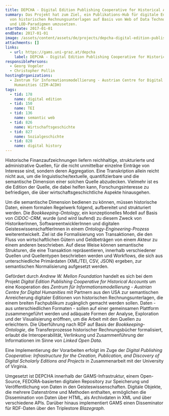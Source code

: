 ```yaml
---
title: DEPCHA - Digital Edition Publishing Cooperative for Historical Accounts
summary: Das Projekt hat zum Ziel, ein Publikations-Hub für digitale Editionen
  von historischen Rechnungsunterlagen auf Basis von Web of Data Technologien
  und LOD-Paradigmen umzusetzen.
startDate: 2017-01-01
endDate: 2017-01-01
image: /assets/content/assets/de/projects/depcha-digital-edition-publishing-cooperative-historical-accounts/depcha_image2.png
attachments: []
links:
  - url: https://gams.uni-graz.at/depcha
    label: DEPCHA - Digital Edition Publishing Cooperative for Historical Accounts
responsiblePersons:
  - Georg Vogeler
  - Christopher Pollin
hostingOrganizations:
  - Zentrum für Informationsmodellierung - Austrian Centre for Digital
    Humanities (ZIM-ACDH)
tags:
  - tid: 178
    name: digital edition
  - tid: 150
    name: TEI
  - tid: 136
    name: semantic web
  - tid: 826
    name: Wirtschaftsgeschichte
  - tid: 827
    name: Sozialgeschichte
  - tid: 828
    name: digital history
---
```

Historische Finanzaufzeichnungen liefern reichhaltige, strukturierte und administrative Quellen, für die nicht unmittelbar einzelne Einträge von Interesse sind, sondern deren Aggregation. Eine Transkription allein reicht nicht aus, um die linguistische/textuelle, quantifizierbare und die semantische Dimension einer solchen Quelle abzudecken. Vielmehr ist es die Edition der Quelle, die dabei helfen kann, Forschungsinteresse zu befriedigen, die über wirtschaftsgeschichtliche Aspekte hinausgehen.

Um die semantische Dimension bedienen zu können, müssen historische Daten, einem formalen Regelwerk folgend, aufbereitet und strukturiert werden. Die _Bookkeeping-Ontology_, ein konzeptionelles Modell auf Basis von _CIDOC-CRM_, wurde (und wird laufend) zu diesem Zweck von HistorikerInnen, SoftwareentwicklerInnen und digitalen GeisteswissenschaftlerInnen in einem _Ontology-Engineering-Prozess_ weiterentwickelt. Ziel ist die Formalisierung von Transaktionen, die den Fluss von wirtschaftlichen Gütern und Geldbeträgen von einem Akteur zu einem anderen beschrieben. Auf diese Weise können semantische Strukturen, die eine Transaktion repräsentieren, innerhalb verschiedener Quellen und Quellentypen beschrieben werden und Workflows, die sich aus unterschiedliche Primärdaten (XML/TEI, CSV, JSON) ergeben, zur semantischen Normalisierung aufgesetzt werden.

Gefördert durch _Andrew W. Mellon Foundation_ handelt es sich bei dem Projekt _Digital Edition Publishing Cooperative for Historical Accounts_ um eine Kooperation des _Zentrum für Informationsmodellierung - Austrian Centre for Digital Humanities_ mit Partnern aus den USA zur semantischen Anreicherung digitaler Editionen von historischen Rechnungsunterlagen, die einem breiten Fachpublikum zugänglich gemacht werden sollen. Daten - aus unterschiedlichen Formaten - sollen auf einer gemeinsamen Plattform zusammengeführt werden und adäquate Formen der Analyse, Exploration und der Visualisierung eröffnen, um die Arbeit mit den Quellen zu erleichtern. Die Überführung nach RDF auf Basis der _Bookkeeping-Ontologie_, die Transferprozesse historischer Rechnungsbücher formalisiert, erlaubt die Interoperabilität, Verlinkung und Zusammenführung der Informationen im Sinne von _Linked Open Data_.

Eine Implementierung der Vorarbeiten erfolgt im Zuge der _Digital Publishing Cooperative: Infrastructure for the Creation, Publication, and Discovery of Digital Scholarly Editions and Projects_ in Zusammenarbeit mit der University of Virginia.

Umgesetzt ist DEPCHA innerhalb der GAMS-Infrastruktur, einem Open-Source, FEDORA-basierten digitalen Repository zur Speicherung und Veröffentlichung von Daten in den Geisteswissenschaften. Digitale Objekte, die mehrere Datenströme und Methoden enthalten, ermöglichen die Dissemination von Daten über HTML, als Archivdaten in XML und über verschiedene APIs. Darüber hinaus implementiert GAMS einen Disseminator für RDF-Daten über den Triplestore _Blazegraph_.
